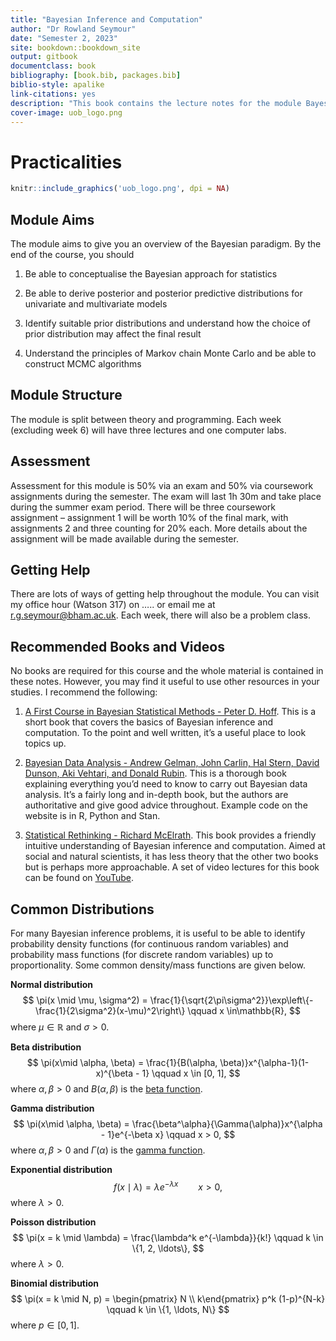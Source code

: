 ```yaml
---
title: "Bayesian Inference and Computation"
author: "Dr Rowland Seymour"
date: "Semester 2, 2023"
site: bookdown::bookdown_site
output: gitbook
documentclass: book
bibliography: [book.bib, packages.bib]
biblio-style: apalike
link-citations: yes
description: "This book contains the lecture notes for the module Bayesian Inference and Computation."
cover-image: uob_logo.png
---
```




# Practicalities {-}
```r
knitr::include_graphics('uob_logo.png', dpi = NA)
```

## Module Aims

The module aims to give you an overview of the Bayesian paradigm. By the end of the course, you should

1.  Be able to conceptualise the Bayesian approach for statistics

2.  Be able to derive posterior and posterior predictive distributions for univariate and multivariate models

3.  Identify suitable prior distributions and understand how the choice of prior distribution may affect the final result

4.  Understand the principles of Markov chain Monte Carlo and be able to construct MCMC algorithms

## Module Structure

The module is split between theory and programming. Each week (excluding week 6) will have three lectures and one computer labs.

## Assessment

Assessment for this module is 50% via an exam and 50% via coursework assignments during the semester. The exam will last 1h 30m and take place during the summer exam period. There will be three coursework assignment -- assignment 1 will be worth 10% of the final mark, with assignments 2 and three counting for 20% each. More details about the assignment will be made available during the semester. 

## Getting Help

There are lots of ways of getting help throughout the module. You can visit my office hour (Watson 317) on ..... or email me at [r.g.seymour\@bham.ac.uk](mailto:r.g.seymour@bham.ac.uk){.email}. Each week, there will also be a problem class.

## Recommended Books and Videos

No books are required for this course and the whole material is contained in these notes. However, you may find it useful to use other resources in your studies. I recommend the following:

1.  [A First Course in Bayesian Statistical Methods - Peter D. Hoff](https://link.springer.com/book/10.1007/978-0-387-92407-6). This is a short book that covers the basics of Bayesian inference and computation. To the point and well written, it's a useful place to look topics up.

2.  [Bayesian Data Analysis - Andrew Gelman, John Carlin, Hal Stern, David Dunson, Aki Vehtari, and Donald Rubin](http://www.stat.columbia.edu/~gelman/book/). This is a thorough book explaining everything you'd need to know to carry out Bayesian data analysis. It's a fairly long and in-depth book, but the authors are authoritative and give good advice throughout. Example code on the website is in R, Python and Stan.

3.  [Statistical Rethinking - Richard McElrath](https://xcelab.net/rm/statistical-rethinking/). This book provides a friendly intuitive understanding of Bayesian inference and computation. Aimed at social and natural scientists, it has less theory that the other two books but is perhaps more approachable. A set of video lectures for this book can be found on [YouTube](https://www.youtube.com/playlist?list=PLDcUM9US4XdMROZ57-OIRtIK0aOynbgZN).


## Common Distributions
For many Bayesian inference problems, it is useful to be able to identify probability density functions (for continuous random variables) and probability mass functions (for discrete random variables) up to proportionality. Some common density/mass functions are given below.

**Normal distribution**
$$
\pi(x \mid \mu, \sigma^2) = \frac{1}{\sqrt{2\pi\sigma^2}}\exp\left\{-\frac{1}{2\sigma^2}(x-\mu)^2\right\} \qquad x \in\mathbb{R},
$$
where $\mu \in \mathbb{R}$ and $\sigma > 0$.

**Beta distribution**
$$
\pi(x\mid \alpha, \beta) = \frac{1}{B(\alpha, \beta)}x^{\alpha-1}(1-x)^{\beta - 1} \qquad  x \in [0, 1],
$$
where $\alpha, \beta > 0$ and $B(\alpha, \beta)$ is the [beta function](https://en.wikipedia.org/wiki/Beta_function).

**Gamma distribution**
$$
\pi(x\mid \alpha, \beta) = \frac{\beta^\alpha}{\Gamma(\alpha)}x^{\alpha - 1}e^{-\beta x} \qquad  x > 0,
$$
where $\alpha, \beta > 0$ and $\Gamma(\alpha)$ is the [gamma function](https://en.wikipedia.org/wiki/Gamma_function).

**Exponential distribution**
$$
f(x \mid \lambda) = \lambda e^{-\lambda x} \qquad x > 0,
$$
where $\lambda > 0$.

**Poisson distribution**
$$
\pi(x = k \mid \lambda) = \frac{\lambda^k e^{-\lambda}}{k!} \qquad k \in \{1, 2, \ldots\},
$$
where $\lambda > 0$.

**Binomial distribution**
$$
\pi(x = k \mid N, p) = \begin{pmatrix} N \\ k\end{pmatrix} p^k (1-p)^{N-k} \qquad k \in \{1, \ldots, N\}
$$
where $p \in [0, 1]$.



